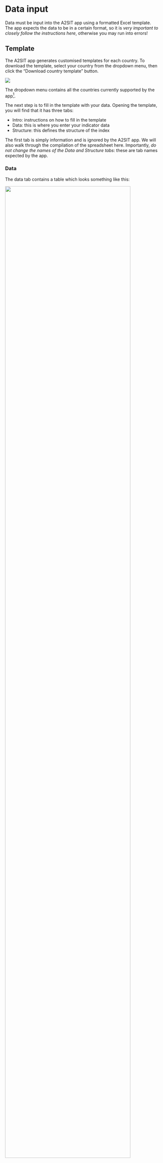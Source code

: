 # Data input {#sec-datainput}

Data must be input into the A2SIT app using a formatted Excel template. The app expects the data to be in a certain format, so it is *very important to closely follow the instructions here*, otherwise you may run into errors!

## Template

The A2SIT app generates customised templates for each country. To download the template, select your country from the dropdown menu, then click the "Download country template" button.

![](figs/data_input_1.png)

The dropdown menu contains all the countries currently supported by the app[^data_input-1].

[^data_input-1]: This list represents the countries for which Admin 2 shape files are available for mapping.

The next step is to fill in the template with your data. Opening the template, you will find that it has three tabs:

-   Intro: instructions on how to fill in the template
-   Data: this is where you enter your indicator data
-   Structure: this defines the structure of the index

The first tab is simply information and is ignored by the A2SIT app. We will also walk through the compilation of the spreadsheet here. Importantly, *do not change the names of the Data and Structure tabs*: these are tab names expected by the app.

### Data

The data tab contains a table which looks something like this:

![](figs/data_input_2.png){width="90%"}

In this table (excluding the metadata rows/columns), each row represents one Admin 2 region, and each column is one indicator.

The *admin2Pcode* column has the main codes used by the app, and this is automatically filled in depending on the country you have selected. These codes must not be edited because they are used to generate the maps later on in the app. The *Name* column has the corresponding name of each region. These names may be edited if you wish, although it is recommended not to edit them unless they contain spelling errors etc.

The next columns to the right are the data columns: this is where you should paste your indicator data. The number of columns here will depend on how many indicators you have. You can expand the table as far as you want. Consider some important rules though:

1.  All indicator data must be numerical. You cannot enter words like "yes"/"no", or categories such as "XL", "L", etc. The app only understands numerical indicator data. Also data that looks numerical, like "10 million" will not work: it should be 10000000!
2.  Each indicator data column should be accompanied by the metadata cells above it (name, group, direction, etc). Copy these cells as far as necessary. Do not leave metadata cells with no indicator data below them (delete these if this happens).
3.  Try to fill in data for every Admin2 code. Admin2 codes with no indicator data will be deleted by the app.
4.  Do not input data for rows where there are no Admin2 codes.
5.  Make sure each indicator has at least some data available. Indicators with no data can still be input into the app, but they will be automatically removed.
6. Any indicators with only one unique value will also be removed. For example, an indicator which has the same value for every unit contributes nothing and causes numerical problems in the app, so is removed.

The best way to see what the correctly-formatted input data looks like is to simply [download the example data set](https://github.com/UNHCR-Guatemala/A2SIT/raw/main/inst/A2SIT_data_input_template_GTM.xlsx).

The row immediately above the indicator data contains the **indicator code**. These should be short *unique* codes which identify the indicator. Ideally these should be about 8 characters long or less, have *no spaces*, and should *start with a letter* (not a number). Examples could be "GDPpc", "Migrants", "Gini". These will be used in some plots in the app, so it will help you if they are descriptive.

The next row above is the **indicator name**. These can be longer indicator names which will also be displayed in the app. Examples can be "GDP per capita", "Gini coefficient" and so on.

The row above the indicator name is the **group** to which the indicator belongs in the level immediately above it. This defines the structure of the index and is explained in detail in the [Structure] section below.

The **direction** row defines the direction of each indicator. An indicator that shares the same "direction" as the index should have a "1" - such indicators in the context of Severity could be rates of domestic violence, or the number of displaced people. Higher values of these indicators imply higher severity. On the other hand, indicators such as coverage of public services, number of hospitals, etc run in the opposite direction: higher values imply *less* severity, therefore they should be assigned a direction of "-1". The direction row can only take values of -1 or 1.

Finally, the **initial weight** row gives a weight for each indicator. It is recommended to leave these all at "1" (representing equal weighting) unless you have good reasons for doing otherwise. The weights are used in the aggregation step later in the app to calculate the index scores, and can be used to increase or decrease the contribution of each indicator. However, weighting can be complex and highly subjective. If you *do* wish to adjust weights, consider that weights are relative within each aggregation group: they will be rescaled to sum to 1 within each group by the app. In other words, if we have three indicators in a group with weights 1, 1, and 1, they will each get a weight of 1/3.

### Structure

The "Structure" tab contains a table which defines the structure of the index. This is pre-compiled so there is no need to edit it unless you want to. However, it is a little more complex than the data tab.

![The "Structure" tab from the example data set.](figs/data_input_3.png){width="70%"}

Each row in the table gives details about one of the aggregates created by aggregating indicators together, with columns describing their attributes:

-   **iCode** is the code assigned to the aggregate.
-   **Parent** is the parent iCode: this defines which group the aggregate is in, in the level immediately above.
-   **iName** is a longer name assigned to the aggregate.
-   **Level** is the level in the framework, where 1 is the indicator level, 2 is the level created by aggregating indicators, and so on.
-   **Weight** is the weight assigned to the aggregate. As mentioned previously, weights are relative within aggregation groups.

The iCode, Parent and Level columns together define the structure of the index. For example, in the example above the first four aggregates (at level 2) are defined as belonging to the "Socio_econ" group in level 3, according to the Parent column. The "Socio_econ" aggregate itself is defined in row 23 as belonging to the "vulnerabilidad" dimension, in level 4. Finally, the "Vulnerabilidad" dimension itself is one of four main dimensions of the "MVI", which is the top level index at level 5.

Notice that all the iCodes with Level = 2 are the entries in the "Group" row of the Data tab. This is to define where in the index each group is positioned.

You can edit the Structure table to include any number of aggregation groups and levels. However, keep in mind:

-   Every indicator or aggregate must have a parent, unless it is at the top level. You cannot define a parent that is more than one level above - if needed, define intermediate aggregates with only one indicator/aggregate.
-   All the codes in the "Group" row of the Data tab must be included in the Structure table.

The "Structure" table is in fact a simplified version of the "iMeta" table that is used in the COINr package upon which the A2SIT app is based. If you run into problems, or want to learn more about these input tables, you may wish to read the relavant [COINr documentation page](https://bluefoxr.github.io/COINr/articles/coins.html#building-coins).

## Upload

Once the template has been correctly compiled, you are ready to upload it to the app.

![](figs/data_input_4.png){width="50%"}

On the "Upload" tab, first make sure you have selected the correct country in the dropdown, then browse to the your input data file and click the "Load" button. At this point, either the data upload will be successful or not. Here's what to do.

### Successful

![](figs/data_input_5.png){width="50%"}

If the data upload is successful, the app should give several immediate outputs. First, a confirmation message that the upload was successful, then some summary information and possibly some messages.

The summary information will consist of a header which reports the country name, and also the number of indicators and regions.

![](figs/data_input_6.png){width="80%"}

Below this will be a sunburst plot of the framework you have specified, which should look something like this:

![](figs/data_input_7.png){width="70%"}

This is a plot of the index framework as specified in the Structure table. Hovering over segments will show indicator names, and clicking on segments will zoom in on lower levels. Double click to reset the plot. Like most plots in the app, a snapshot of the plot can be downloaded as a png file by clicking the small camera icon in the upper right of the plot.

The framework plot also shows the effective weight of each indicator and aggregate in the framework, as a result of the weights specified *and* the index structure, as the angle of each segment. Notice that where dimensions have more indicators, these are effectively (individually) weighted less. This is important to consider in defining the index structure.

![](figs/data_input_8.png){width="60%"}

Finally, there may be some additional messages in the "Messages" box. In our example, we receive several messages - these relate to the fact that the app has detected some indicators with no data points and removed them (since they cannot be used in the calculations). Furthermore, it has found some aggregate groups with no "children" (indicators) defined in them. These empty groups also cannot be used in the calculation and so are removed. Check these messages carefully to ensure the app is not doing anything you don't want to do.

From here, if you are happy with the details reported by the app, you can move to the next tab.

### Unsuccessful

![](figs/data_input_9.png){width="50%"}

If you do have trouble uploading your data, don't worry! The input is a little complex but the app will try to tell you what the problem is.

If the upload is unsuccessful, the app should report a helpful error message in the "Messages" box. For example:

![](figs/data_input_10.png){width="60%"} ![](figs/data_input_11.png){width="60%"} ![](figs/data_input_12.png){width="60%"}

Try to address the problem reported by the app. There may be more than one problem but the app will only report the first one it finds, so you may need to upload more than once to correct multiple problems. If you have trouble, re-read very carefully the rules in the sections above and check the example data set. Common problems could be:

-   Mismatch between Structure and Data tables: remember that codes are *case-sensitive*, and cross check very carefully to ensure that all group names from the Data table are in the Structure table.
-   Non-numeric data: make sure each column of data is actually formatted as numeric. Even it looks like a number, Excel may have interpreted it as text. In Excel, a cell formatted as a number will be right-aligned, whereas text is left-aligned (see below).

![](figs/data_input_13.png){width="30%"}

-   Altering spreadsheet: try above all to avoid modifying the spreadsheet in unexpected ways. For example, do not add extra or numbers in cells near the tables. Do not change the names of required columns, and don't move tables, or rename tabs. You CAN add extra tabs to the spreadsheet with other calculations as the app will only look for the Data and Structure tabs.

## What's next

From here, things get a lot smoother: the app should now work with fairly minimal interventions on your part. Move to the "Analysis" tab to begin analysing your data!
